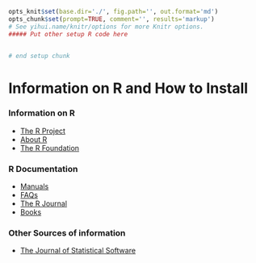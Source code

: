 ```r
opts_knit$set(base.dir='./', fig.path='', out.format='md')
opts_chunk$set(prompt=TRUE, comment='', results='markup')
# See yihui.name/knitr/options for more Knitr options.
##### Put other setup R code here


# end setup chunk
```
# Information on R and How to Install

### Information on R

* [The R Project](https://www.r-project.org/)
* [About R](https://www.r-project.org/about.html)
* [The R Foundation](https://www.r-project.org/foundation/)

  
### R Documentation

* [Manuals](https://cran.r-project.org/manuals.html )
* [FAQs](https://cran.r-project.org/faqs.html)
* [The R Journal](https://journal.r-project.org/)
* [Books](https://www.r-project.org/doc/bib/R-books.html)


### Other Sources of information

* [The Journal of Statistical Software](http://www.jstatsoft.org/index)

